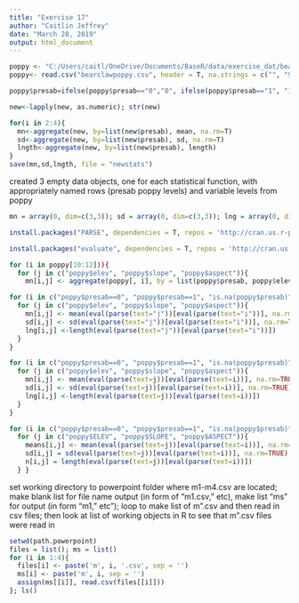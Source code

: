 ```yaml
---
title: "Exercise 17"
author: "Caitlin Jeffrey"
date: "March 28, 2019"
output: html_document
---
```



```r
poppy <- "C:/Users/caitl/OneDrive/Documents/BaseR/data/exercise_dat/bearclawpoppy.csv"
poppy<- read.csv("bearclawpoppy.csv", header = T, na.strings = c("", "99", "?", "na", "NA")); poppy$presab <- ifelse(poppy$PLANT %in% c("poppydead", "poppyalive", "poppy"), 1, ifelse(poppy$PLANT == "absence", 0, "NA")); poppy$presab <- as.factor(poppy$presab); str(poppy); levels(poppy$presab)
```

```r
poppy$presab=ifelse(poppy$presab=="0","0", ifelse(poppy$presab=="1", "1", "2")); presab<-poppy[,43]; vars<-poppy[,10:12]; new<-cbind(presab, vars); str(new)
```

```r
new<-lapply(new, as.numeric); str(new)
```

```r
for(i in 2:4){
  mn<-aggregate(new, by=list(new$presab), mean, na.rm=T)
  sd<-aggregate(new, by=list(new$presab), sd, na.rm=T)
  lngth<-aggregate(new, by=list(new$presab), length)
}
save(mn,sd,lngth, file = "newstats")
```



created 3 empty data objects, one for each statistical function, with appropriately named rows (presab poppy levels) and variable levels from poppy

```r
mn = array(0, dim=c(3,3)); sd = array(0, dim=c(3,3)); lng = array(0, dim=c(3,3)); dimnames(mn)[[1]]<-list("poppy$presab==0", "poppy$presab==1", "is.na(poppy$presab)"); dimnames(mn)[[2]]<-list("poppy$elev", "poppy$slope", "poppy$aspect"); dimnames(sd)[[1]]<-list("poppy$presab==0", "poppy$presab==1", "is.na(poppy$presab)"); dimnames(sd)[[2]]<-list("poppy$elev", "poppy$slope", "poppy$aspect"); dimnames(lng)[[1]]<-list("poppy$presab==0", "poppy$presab==1", "is.na(poppy$presab)"); dimnames(lng)[[2]]<-list("poppy$elev", "poppy$slope", "poppy$aspect")
```


```r
install.packages("PARSE", dependencies = T, repos = 'http://cran.us.r-project.org'); library(PARSE)
```
```r
install.packages("evaluate", dependencies = T, repos = 'http://cran.us.r-project.org'); library(evaluate)
```



```r
for (i in poppy[10:12])){
  for (j in c("poppy$elev", "poppy$slope", "poppy$aspect")){
    mn[i,j] <- aggregate(poppy[, i], by = list(poppy$presab, poppy$elev), FUN = mean, na.rm = T)
```


```r
for (i in c("poppy$presab==0", "poppy$presab==1", "is.na(poppy$presab)")){
  for (j in c("poppy$elev", "poppy$slope", "poppy$aspect")){
    mn[i,j] <- mean(eval(parse(text="j"))[eval(parse(text="i"))], na.rm=TRUE)
    sd[i,j] <- sd(eval(parse(text="j"))[eval(parse(text="i"))], na.rm=TRUE)
    lng[i,j] <-length(eval(parse(text="j"))[eval(parse(text="i"))])
  }
}
```
```r
for (i in c("poppy$presab==0", "poppy$presab==1", "is.na(poppy$presab)")){
  for (j in c("poppy$elev", "poppy$slope", "poppy$aspect")){
    mn[i,j] <- mean(eval(parse(text=j))[eval(parse(text=i))], na.rm=TRUE)
    sd[i,j] <- sd(eval(parse(text=j))[eval(parse(text=i))], na.rm=TRUE)
    lng[i,j] <-length(eval(parse(text=j))[eval(parse(text=i))])
  }
}
```

```r
for (i in c("poppy$presab==0", "poppy$presab==1", "is.na(poppy$presab)")){
  for (j in c("poppy$ELEV", "poppy$SLOPE", "poppy$ASPECT")){
    means[i,j] <- mean(eval(parse(text=j))[eval(parse(text=i))], na.rm=TRUE)
    sd[i,j] = sd(eval(parse(text=j))[eval(parse(text=i))], na.rm=TRUE)
    n[i,j] = length(eval(parse(text=j))[eval(parse(text=i))])
  } }
```



set working directory to powerpoint folder where m1-m4.csv are located; make blank list for file name output (in form of "m1.csv," etc), make list "ms" for output (in form "m1," etc"); loop to make list of m".csv and then read in csv files; then look at list of working objects in R to see that m".csv files were read in
 
```r
setwd(path.powerpoint)
files = list(); ms = list()
for (i in 1:4){
  files[i] <- paste('m', i, '.csv', sep = '')
  ms[i] <- paste('m', i, sep = '')
  assign(ms[[i]], read.csv(files[[i]]))
}; ls()
```
 

 
 
 
 
 
 
 